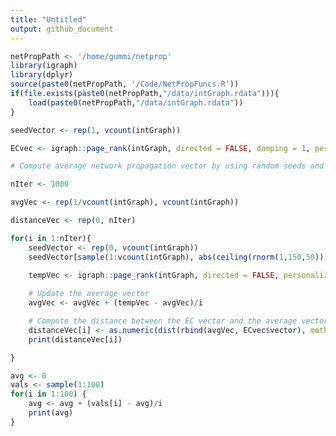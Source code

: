 ```yaml
---
title: "Untitled"
output: github_document
---
```


```r
netPropPath <- '/home/gummi/netprop'
library(igraph)
library(dplyr)
source(paste0(netPropPath, '/Code/NetPropFuncs.R'))
if(file.exists(paste0(netPropPath,"/data/intGraph.rdata"))){
    load(paste0(netPropPath,"/data/intGraph.rdata"))
} 

```

```r
seedVector <- rep(1, vcount(intGraph))

ECvec <- igraph::page_rank(intGraph, directed = FALSE, damping = 1, personalized = seedVector,algo="arpack")

```

```r

# Compute average network propagation vector by using random seeds and compare the distance to the EC vector for every iteration 

nIter <- 1000

avgVec <- rep(1/vcount(intGraph), vcount(intGraph))

distanceVec <- rep(0, nIter)

for(i in 1:nIter){
    seedVector <- rep(0, vcount(intGraph))
    seedVector[sample(1:vcount(intGraph), abs(ceiling(rnorm(1,150,50))))] <- 1	
    
    tempVec <- igraph::page_rank(intGraph, directed = FALSE, personalized = seedVector)$vector 

    # Update the average vector
    avgVec <- avgVec + (tempVec - avgVec)/i

    # Compute the distance between the EC vector and the average vector
    distanceVec[i] <- as.numeric(dist(rbind(avgVec, ECvec$vector), method = "euclidean"))
    print(distanceVec[i])

}


```

```r
avg <- 0
vals <- sample(1:100)
for(i in 1:100) {
    avg <- avg + (vals[i] - avg)/i
    print(avg)
}

```